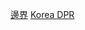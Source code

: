 {{Commonscat|International borders of North Korea}}

[[Category:朝鮮民主主義人民共和國地理|邊界]]
[[Category:各國邊界|Korea DPR]]